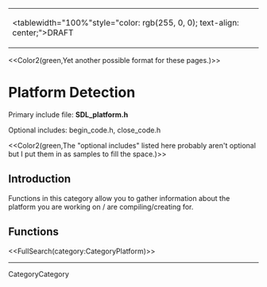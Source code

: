 <!-- #master-page:CategoryTemplate -->
<!-- #master-date:Unknown-Date -->
<!-- format wiki -->
<!-- language en -->
{|
|<tablewidth="100%"style="color: rgb(255, 0, 0); text-align: center;">DRAFT 
|}
<<Color2(green,Yet another possible format for these pages.)>>

= Platform Detection =

Primary include file:  '''SDL_platform.h'''

Optional includes:  begin_code.h, close_code.h 

<<Color2(green,The "optional includes" listed here probably aren't optional but I put them in as samples to fill the space.)>>


== Introduction ==
Functions in this category allow you to gather information about the platform you are working on / are compiling/creating for.


== Functions ==

<<FullSearch(category:CategoryPlatform)>>

----
CategoryCategory
